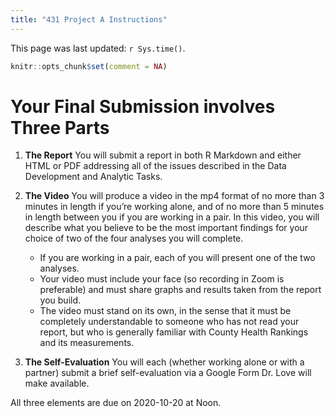 ---
title: "431 Project A Instructions"
---

This page was last updated: `r Sys.time()`.

```{r setup, include=FALSE}
knitr::opts_chunk$set(comment = NA)
```

# Your Final Submission involves Three Parts

1. **The Report** You will submit a report in both R Markdown and either HTML or PDF addressing all of the issues described in the Data Development and Analytic Tasks.

2. **The Video** You will produce a video in the mp4 format of no more than 3 minutes in length if you're working alone, and of no more than 5 minutes in length between you if you are working in a pair. In this video, you will describe what you believe to be the most important findings for your choice of two of the four analyses you will complete. 
    - If you are working in a pair, each of you will present one of the two analyses. 
    - Your video must include your face (so recording in Zoom is preferable) and must share graphs and results taken from the report you build. 
    - The video must stand on its own, in the sense that it must be completely understandable to someone who has not read your report, but who is generally familiar with County Health Rankings and its measurements.

3. **The Self-Evaluation** You will each (whether working alone or with a partner) submit a brief self-evaluation via a Google Form Dr. Love will make available.

All three elements are due on 2020-10-20 at Noon.
